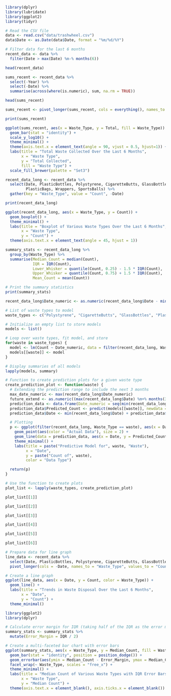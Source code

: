 ```r
library(dplyr)
library(lubridate)
library(ggplot2)
library(tidyr)

# Read the CSV file
data <- read.csv("data/trashwheel.csv")
data$Date <- as.Date(data$Date, format = "%m/%d/%Y")
```

```r
# Filter data for the last 6 months
recent_data <- data %>%
  filter(Date > max(Date) %m-% months(6))

head(recent_data)
```

```r
sums_recent <- recent_data %>%
  select(-Year) %>%
  select(-Date) %>%
  summarise(across(where(is.numeric), sum, na.rm = TRUE))

head(sums_recent)
```
```r
sums_recent <- pivot_longer(sums_recent, cols = everything(), names_to = "Waste_Type", values_to = "Total")

print(sums_recent)
```


```r
ggplot(sums_recent, aes(x = Waste_Type, y = Total, fill = Waste_Type)) +
  geom_bar(stat = "identity") +
  scale_y_log10() +
  theme_minimal() +
  theme(axis.text.x = element_text(angle = 90, vjust = 0.5, hjust=1)) +
  labs(title = "Total Waste Collected Over the Last 6 Months",
       x = "Waste Type",
       y = "Total Collected",
       fill = "Waste Type") +
  scale_fill_brewer(palette = "Set3")
```

```r
recent_data_long <- recent_data %>%
  select(Date, PlasticBottles, Polystyrene, CigaretteButts, GlassBottles,
         PlasticBags, Wrappers, SportsBalls) %>%
  gather(key = "Waste_Type", value = "Count", -Date)

print(recent_data_long)
```

```r
ggplot(recent_data_long, aes(x = Waste_Type, y = Count)) + 
  geom_boxplot() +
  theme_minimal() +
  labs(title = "Boxplot of Various Waste Types Over the Last 6 Months",
       x = "Waste Type",
       y = "Count") +
  theme(axis.text.x = element_text(angle = 45, hjust = 1))
```

```r
summary_stats <- recent_data_long %>%
  group_by(Waste_Type) %>%
  summarise(Median_Count = median(Count),
            IQR = IQR(Count),
            Lower_Whisker = quantile(Count, 0.25) - 1.5 * IQR(Count),
            Upper_Whisker = quantile(Count, 0.75) + 1.5 * IQR(Count),
            Mean_Count = mean(Count))

# Print the summary statistics
print(summary_stats)
```
```r
recent_data_long$Date_numeric <- as.numeric(recent_data_long$Date - min(recent_data_long$Date))

# List of waste types to model
waste_types <- c("Polystyrene", "CigaretteButts", "GlassBottles", "PlasticBags", "Wrappers", "SportsBalls")

# Initialize an empty list to store models
models <- list()

# Loop over waste types, fit model, and store
for(waste in waste_types) {
  model <- lm(Count ~ Date_numeric, data = filter(recent_data_long, Waste_Type == waste))
  models[[waste]] <- model
}

# Display summaries of all models
lapply(models, summary)
```

```r
# Function to create prediction plots for a given waste type
create_prediction_plot <- function(waste) {
  # Extending the prediction range to include the next 3 months
  max_date_numeric <- max(recent_data_long$Date_numeric)
  future_extend <- as.numeric((max(recent_data_long$Date) %m+% months(3)) - max(recent_data_long$Date))
  prediction_data <- data.frame(Date_numeric = seq(min(recent_data_long$Date_numeric), max_date_numeric + future_extend, by = 1))
  prediction_data$Predicted_Count <- predict(models[[waste]], newdata = prediction_data)
  prediction_data$Date <- min(recent_data_long$Date) + prediction_data$Date_numeric * days(1)

  # Plotting
  p <- ggplot(filter(recent_data_long, Waste_Type == waste), aes(x = Date, y = Count)) +
    geom_point(aes(color = "Actual Data"), size = 2) +
    geom_line(data = prediction_data, aes(x = Date, y = Predicted_Count, color = "Predicted Data")) +
    theme_minimal() +
    labs(title = paste("Predictive Model for", waste, "Waste"),
         x = "Date",
         y = paste("Count of", waste),
         color = "Data Type")

  return(p)
}
```

```r
# Use the function to create plots
plot_list <- lapply(waste_types, create_prediction_plot)

plot_list[[1]]

```

```r
plot_list[[2]]
```
```r
plot_list[[3]]
```
```r
plot_list[[4]]
```
```r
plot_list[[5]]
```
```r
plot_list[[6]]
```
```r
# Prepare data for line graph
line_data <- recent_data %>%
  select(Date, PlasticBottles, Polystyrene, CigaretteButts, GlassBottles, PlasticBags, Wrappers, SportsBalls) %>%
  pivot_longer(cols = -Date, names_to = "Waste_Type", values_to = "Count")

# Create a line graph
ggplot(line_data, aes(x = Date, y = Count, color = Waste_Type)) +
  geom_line() +
  labs(title = "Trends in Waste Disposal Over the Last 6 Months",
       x = "Date",
       y = "Count") +
  theme_minimal()
```
```r
library(ggplot2)
library(dplyr)

# Calculate error margin for IQR (taking half of the IQR as the error margin for simplicity)
summary_stats <- summary_stats %>%
  mutate(Error_Margin = IQR / 2)

# Create a multi-faceted bar chart with error bars
ggplot(summary_stats, aes(x = Waste_Type, y = Median_Count, fill = Waste_Type)) +
  geom_bar(stat = "identity", position = position_dodge()) +
  geom_errorbar(aes(ymin = Median_Count - Error_Margin, ymax = Median_Count + Error_Margin), width = 0.25) +
  facet_wrap(~ Waste_Type, scales = "free_x") +
  theme_minimal() +
  labs(title = "Median Count of Various Waste Types with IQR Error Bars",
       x = "Waste Type",
       y = "Median Count") +
  theme(axis.text.x = element_blank(), axis.ticks.x = element_blank()) 
```


